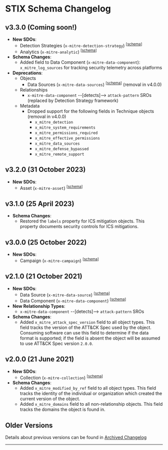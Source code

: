 # STIX Schema Changelog

## v3.3.0 (Coming soon!)

- **New SDOs**:
  - Detection Strategies (`x-mitre-detection-strategy`) <sup>[[schema](./sdo/detection-strategy.schema)]</sup>
  - Analytics (`x-mitre-analytic`) <sup>[[schema](./sdo/analytic.schema)]</sup>
- **Schema Changes**:
  - Added field to Data Component (`x-mitre-data-component`): `x_mitre_log_sources` for tracking security telemetry across platforms
- **Deprecations**:
  - Objects
    - Data Sources (`x-mitre-data-sources`) <sup>[[schema](./sdo/data-source.schema)]</sup> (removal in v4.0.0)
  - Relationships
    - `x-mitre-data-component` --[detects]--> `attack-pattern` SROs (replaced by Detection Strategy framework)
  - Metadata
    - Dropped support for the following fields in Technique objects (removal in v4.0.0)
      - `x_mitre_detection`
      - `x_mitre_system_requirements`
      - `x_mitre_permissions_required`
      - `x_mitre_effective_permissions`
      - `x_mitre_data_sources`
      - `x_mitre_defense_bypassed`
      - `x_mitre_remote_support`

## v3.2.0 (31 October 2023)

- **New SDOs**:
  - Asset (`x-mitre-asset`) <sup>[[schema](./sdo/asset.schema)]</sup>

## v3.1.0 (25 April 2023)

- **Schema Changes**:
  - Restored the `labels` property for ICS mitigation objects. This property documents security controls for ICS mitigations.

## v3.0.0 (25 October 2022)

- **New SDOs**:
  - Campaign (`x-mitre-campaign`) <sup>[[schema](./sdo/campaign.schema)]</sup>

## v2.1.0 (21 October 2021)

- **New SDOs**:
  - Data Source (`x-mitre-data-source`) <sup>[[schema](./sdo/data-source.schema)]</sup>
  - Data Component (`x-mitre-data-component`) <sup>[[schema](./sdo/data-component.schema)]</sup>
- **New Relationship Types**:
  - `x-mitre-data-component` --[detects]--> `attack-pattern` SROs
- **Schema Changes**:
  - Added `x_mitre_attack_spec_version` field to all object types.
    This field tracks the version of the ATT&CK Spec used by the object.
    Consuming software can use this field to determine if the data format is supported;
    if the field is absent the object will be assumed to use ATT&CK Spec version `2.0.0`.

## v2.0.0 (21 June 2021)

- **New SDOs**:
  - Collection (`x-mitre-collection`) <sup>[[schema](./sdo/collection.schema)]</sup>
- **Schema Changes**:
  - Added `x_mitre_modified_by_ref` field to all object types.
    This field tracks the identity of the individual or organization which created the current version of the object.
  - Added `x_mitre_domains` field to all non-relationship objects. This field tracks the domains the object is found in.

## Older Versions

Details about previous versions can be found in [Archived Changelog](./archived-changelog)

---
